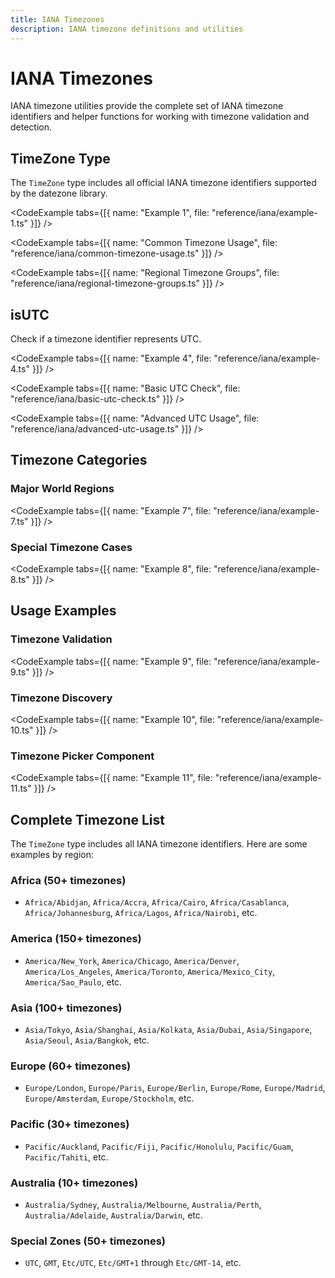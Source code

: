 ```yaml
---
title: IANA Timezones
description: IANA timezone definitions and utilities
---
```


# IANA Timezones

IANA timezone utilities provide the complete set of IANA timezone identifiers and helper functions for working with timezone validation and detection.

## TimeZone Type

The `TimeZone` type includes all official IANA timezone identifiers supported by the datezone library.

<CodeExample tabs={[{ name: "Example 1", file: "reference/iana/example-1.ts" }]} />

<CodeExample tabs={[{ name: "Common Timezone Usage", file: "reference/iana/common-timezone-usage.ts" }]} />

<CodeExample tabs={[{ name: "Regional Timezone Groups", file: "reference/iana/regional-timezone-groups.ts" }]} />

## isUTC

Check if a timezone identifier represents UTC.

<CodeExample tabs={[{ name: "Example 4", file: "reference/iana/example-4.ts" }]} />

<CodeExample tabs={[{ name: "Basic UTC Check", file: "reference/iana/basic-utc-check.ts" }]} />

<CodeExample tabs={[{ name: "Advanced UTC Usage", file: "reference/iana/advanced-utc-usage.ts" }]} />

## Timezone Categories

### Major World Regions

<CodeExample tabs={[{ name: "Example 7", file: "reference/iana/example-7.ts" }]} />

### Special Timezone Cases

<CodeExample tabs={[{ name: "Example 8", file: "reference/iana/example-8.ts" }]} />

## Usage Examples

### Timezone Validation

<CodeExample tabs={[{ name: "Example 9", file: "reference/iana/example-9.ts" }]} />

### Timezone Discovery

<CodeExample tabs={[{ name: "Example 10", file: "reference/iana/example-10.ts" }]} />

### Timezone Picker Component

<CodeExample tabs={[{ name: "Example 11", file: "reference/iana/example-11.ts" }]} />

## Complete Timezone List

The `TimeZone` type includes all IANA timezone identifiers. Here are some examples by region:

### Africa (50+ timezones)
- `Africa/Abidjan`, `Africa/Accra`, `Africa/Cairo`, `Africa/Casablanca`, `Africa/Johannesburg`, `Africa/Lagos`, `Africa/Nairobi`, etc.

### America (150+ timezones)  
- `America/New_York`, `America/Chicago`, `America/Denver`, `America/Los_Angeles`, `America/Toronto`, `America/Mexico_City`, `America/Sao_Paulo`, etc.

### Asia (100+ timezones)
- `Asia/Tokyo`, `Asia/Shanghai`, `Asia/Kolkata`, `Asia/Dubai`, `Asia/Singapore`, `Asia/Seoul`, `Asia/Bangkok`, etc.

### Europe (60+ timezones)
- `Europe/London`, `Europe/Paris`, `Europe/Berlin`, `Europe/Rome`, `Europe/Madrid`, `Europe/Amsterdam`, `Europe/Stockholm`, etc.

### Pacific (30+ timezones)
- `Pacific/Auckland`, `Pacific/Fiji`, `Pacific/Honolulu`, `Pacific/Guam`, `Pacific/Tahiti`, etc.

### Australia (10+ timezones)
- `Australia/Sydney`, `Australia/Melbourne`, `Australia/Perth`, `Australia/Adelaide`, `Australia/Darwin`, etc.

### Special Zones (50+ timezones)
- `UTC`, `GMT`, `Etc/UTC`, `Etc/GMT+1` through `Etc/GMT-14`, etc. 